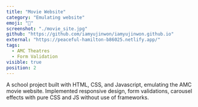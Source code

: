 ```yaml
---
title: "Movie Website"
category: "Emulating website"
emoji: "🎥"
screenshot: "./movie_site.jpg"
github: "https://github.com/iamyujinwon/iamyujinwon.github.io"
external: "https://peaceful-hamilton-b86025.netlify.app/"
tags:
  - AMC Theatres
  - Form Validation
visible: true
position: 2
---
```


A school project built with HTML, CSS, and Javascript, emulating the AMC movie website.
Implemented responsive design, form validations, carousel effects with pure CSS and JS without use of frameworks.
